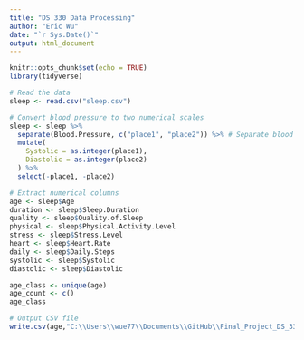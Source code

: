 ```yaml
---
title: "DS 330 Data Processing"
author: "Eric Wu"
date: "`r Sys.Date()`"
output: html_document
---
```


```r
knitr::opts_chunk$set(echo = TRUE)
library(tidyverse)
```

```r
# Read the data
sleep <- read.csv("sleep.csv")

# Convert blood pressure to two numerical scales
sleep <- sleep %>%
  separate(Blood.Pressure, c("place1", "place2")) %>% # Separate blood pressure into systolic and diastolic measures
  mutate(
    Systolic = as.integer(place1),
    Diastolic = as.integer(place2)
  ) %>%
  select(-place1, -place2)
```

```r
# Extract numerical columns
age <- sleep$Age
duration <- sleep$Sleep.Duration
quality <- sleep$Quality.of.Sleep
physical <- sleep$Physical.Activity.Level
stress <- sleep$Stress.Level
heart <- sleep$Heart.Rate
daily <- sleep$Daily.Steps
systolic <- sleep$Systolic
diastolic <- sleep$Diastolic
```

```r
age_class <- unique(age)
age_count <- c()
age_class
```

```r
# Output CSV file
write.csv(age,"C:\\Users\\wue77\\Documents\\GitHub\\Final_Project_DS_330\\data\\age.csv", row.names = FALSE)
```

```r

```














